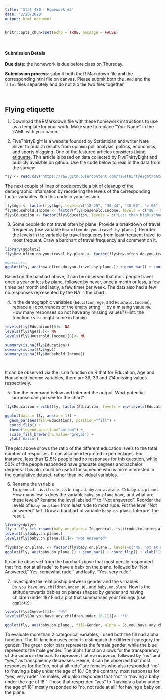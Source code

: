 ```yaml
---
title: 'Stat 480 - Homework #5'
date: "2/20/2020"
output: html_document
---
```


```r
knitr::opts_chunk$set(echo = TRUE, message = FALSE)
```

<br/>

#### Submission Details

**Due date**: the homework is due before class on Thursday. 

**Submission process**: submit both the R Markdown file and the corresponding html file on canvas. Please submit both the `.Rmd` and the `.html` files separately and do not zip the two files together.

<br/>

## Flying etiquette

1. Download the RMarkdown file with these homework instructions to use as a template for your work.
Make sure to replace "Your Name" in the YAML with your name.


2. FiveThirtyEight is a website founded by Statistician and writer Nate Silver to publish results from  opinion poll analysis, politics, economics, and sports blogging. One of the featured articles considers [flying etiquette](https://fivethirtyeight.com/features/airplane-etiquette-recline-seat/). This article is based on data collected by FiveThirtyEight and publicly available on github. Use the code below to read in the data from the survey:

```r
fly <- read.csv("https://raw.githubusercontent.com/fivethirtyeight/data/master/flying-etiquette-survey/flying-etiquette.csv")
```

The next couple of lines of code provide a bit of cleanup of the demographic information by reordering the levels of the  corresponding factor variables. Run this code in your session.

```r
fly$Age <- factor(fly$Age, levels=c("18-29", "30-44", "45-60", "> 60", ""))
fly$Household.Income <- factor(fly$Household.Income, levels = c("$0 - $24,999","$25,000 - $49,999", "$50,000 - $99,999", "$100,000 - $149,999", "150000", ""))
fly$Education <- factor(fly$Education, levels = c("Less than high school degree", "High school degree", "Some college or Associate degree", "Bachelor degree",  "Graduate degree", ""))
```


3. Some people do not travel often by plane. Provide a breakdown of travel frequency (use variable `How.often.do.you.travel.by.plane.`). Reorder the levels in the variable by travel frequency from least frequent travel to most frequent. Draw a barchart of travel frequency and comment on it. 

```r
library(ggplot2)
fly$How.often.do.you.travel.by.plane.<- factor(fly$How.often.do.you.travel.by.plane., levels=c("Never", "Once a year or less", "Once a month or less" ,"A few times per month", "A few times per week", "Everyday" ,""))

#barchart:
ggplot(fly, aes(How.often.do.you.travel.by.plane.)) + geom_bar() + coord_flip() + xlab("How Often Do You Travel by Plane?")

```

Based on the barchart above, it can be observed that most people travel once a year or less by plane, followed by never, once a month or less, a few times per month and lastly, a few times per week. The data also had a few no responses represented by the NA in the chart. 

4. In the demographic variables (`Education`, `Age`, and `Houshold.Income`), replace all occurrences of the empty string "" by a missing value `NA`. How many responses do not have any missing values? (Hint: the function `is.na` might come in handy)

```r
levels(fly$Education)[6]<- NA
levels(fly$Age)[5]<- NA
levels(fly$Household.Income)[6]<- NA

summary(is.na(fly$Education))
summary(is.na(fly$Age))
summary(is.na(fly$Household.Income))

 
```

It can be observed via the is.na function on R that for Education, Age and Household.Income variables, there are 39, 33 and 214 missing values respectively.

5. Run the command below and interpret the output. What potential purpose can you see for the chart? 
```r
fly$Education = with(fly, factor(Education, levels = rev(levels(Education))))

ggplot(data = fly, aes(x = 1)) + 
  geom_bar(aes(fill=Education), position="fill") + 
  coord_flip() +
  theme(legend.position="bottom") +
  scale_fill_brewer(na.value="grey50") + 
  ylab("Ratio") 
```

The plot above shows the ratio of the different education levels to the total number of responses. It can also be interpreted in percentages. For instance, less than 12.5% people had no responses for this question, while 50% of the people responded have graduate degrees and bachelor degrees. This plot could be useful for someone who is more interested in the cumulative dataset, rather than individual variables. 


6. Rename the variable `In.general..is.itrude.to.bring.a.baby.on.a.plane.` to `baby.on.plane.`. How many levels does the variable `baby.on.plane` have, and what are these levels? Rename the level labeled "" to "Not answered". Reorder the levels of `baby.on.plane` from least rude to most rude. Put the level "Not answered" last. Draw a barchart of variable `baby.on.plane`.  Interpret the result.

```r
library(dplyr)
fly <- fly %>% rename(baby.on.plane.= In.general..is.itrude.to.bring.a.baby.on.a.plane.)
levels(fly$baby.on.plane.)
levels(fly$baby.on.plane.)[1]<- "Not Answered"

fly$baby.on.plane. <- factor(fly$baby.on.plane., levels=c("No, not at all rude", "Yes, somewhat rude", "Yes, very rude", "Not Answered"))
ggplot(fly, aes(baby.on.plane.)) + geom_bar() + coord_flip() + xlab("Is it rude to bring a baby on a plane?")

```

It can be observed from the barchart above that most people responded that "no, not at all rude" to have a baby on the plane, followed by "Not Answered," Yes, somewhat rude," and lastly, "Yes, very rude."

7. Investigate the relationship between gender and the variables `Do.you.have.any.children.under.18.` and `baby.on.plane`. How is the attitude towards babies on planes shaped by gender and having children under 18? Find a plot that summarises your findings (use `ggplot2`).

```r
levels(fly$Gender)[1]<- "NA"
levels(fly$Do.you.have.any.children.under.18.)[1]<- "NA"

ggplot(fly, aes(baby.on.plane., fill=Gender, alpha = Do.you.have.any.children.under.18.)) + geom_bar() + coord_flip()
```

To evaluate more than 2 categorical variables, I used both the fill nad alpha function. The fill function uses color to distinguish the different category for gender. The green color bars represents the female gender, while the blue represents the male gender. The alpha function allows for the transparency of the colors in the bars to represent that no response, followed by "no" and "yes," as transparency decreases. Hence, it can be observed that most responses for the "no, not at all rude" are females who also responded "no" to "having a baby under the age of 18." On the contrary, most responses for "yes, very rude" are males, who also responded that "no" to "having a baby under the age of 18." Those that responded "yes" to "having a a baby under the age of 18" mostly responded to "no, not rude at all" for having a baby on the plane. 

